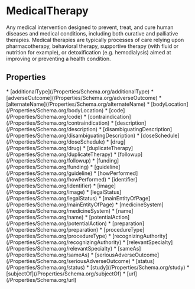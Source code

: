   
# MedicalTherapy

Any medical intervention designed to prevent, treat, and cure human diseases and medical conditions, including both curative and palliative therapies. Medical therapies are typically processes of care relying upon pharmacotherapy, behavioral therapy, supportive therapy (with fluid or nutrition for example), or detoxification (e.g. hemodialysis) aimed at improving or preventing a health condition.

## Properties

<Grid>
* [additionalType](/Properties/Schema.org/additionalType)
* [adverseOutcome](/Properties/Schema.org/adverseOutcome)
* [alternateName](/Properties/Schema.org/alternateName)
* [bodyLocation](/Properties/Schema.org/bodyLocation)
* [code](/Properties/Schema.org/code)
* [contraindication](/Properties/Schema.org/contraindication)
* [description](/Properties/Schema.org/description)
* [disambiguatingDescription](/Properties/Schema.org/disambiguatingDescription)
* [doseSchedule](/Properties/Schema.org/doseSchedule)
* [drug](/Properties/Schema.org/drug)
* [duplicateTherapy](/Properties/Schema.org/duplicateTherapy)
* [followup](/Properties/Schema.org/followup)
* [funding](/Properties/Schema.org/funding)
* [guideline](/Properties/Schema.org/guideline)
* [howPerformed](/Properties/Schema.org/howPerformed)
* [identifier](/Properties/Schema.org/identifier)
* [image](/Properties/Schema.org/image)
* [legalStatus](/Properties/Schema.org/legalStatus)
* [mainEntityOfPage](/Properties/Schema.org/mainEntityOfPage)
* [medicineSystem](/Properties/Schema.org/medicineSystem)
* [name](/Properties/Schema.org/name)
* [potentialAction](/Properties/Schema.org/potentialAction)
* [preparation](/Properties/Schema.org/preparation)
* [procedureType](/Properties/Schema.org/procedureType)
* [recognizingAuthority](/Properties/Schema.org/recognizingAuthority)
* [relevantSpecialty](/Properties/Schema.org/relevantSpecialty)
* [sameAs](/Properties/Schema.org/sameAs)
* [seriousAdverseOutcome](/Properties/Schema.org/seriousAdverseOutcome)
* [status](/Properties/Schema.org/status)
* [study](/Properties/Schema.org/study)
* [subjectOf](/Properties/Schema.org/subjectOf)
* [url](/Properties/Schema.org/url)
</Grid>

